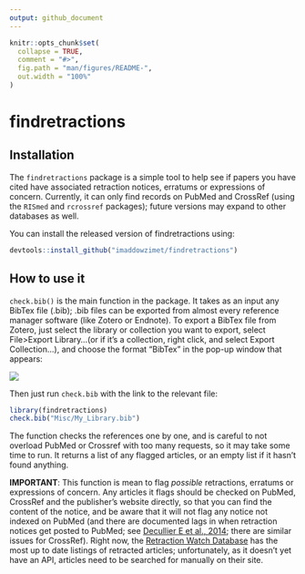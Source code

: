 ```yaml
---
output: github_document
---
```


<!-- README.md is generated from README.Rmd. Please edit that file -->

```r
knitr::opts_chunk$set(
  collapse = TRUE,
  comment = "#>",
  fig.path = "man/figures/README-",
  out.width = "100%"
)
```
# findretractions

<!-- badges: start -->
<!-- badges: end -->

## Installation

The `findretractions` package is a simple tool to help see if papers you have cited have associated retraction notices, erratums or expressions of concern. Currently, it can only find records on PubMed and CrossRef (using the `RISmed` and `rcrossref` packages); future versions may expand to other databases as well. 

You can install the released version of findretractions using:

``` r
devtools::install_github("imaddowzimet/findretractions")
```

## How to use it

`check.bib()` is the main function in the package. It takes as an input any BibTex file (.bib); .bib files can be exported from almost every reference manager software (like Zotero or Endnote). To export a BibTex file from Zotero, just select the library or collection you want to export, select File>Export Library...(or if it's a collection, right click, and select Export Collection...), and choose the format "BibTex" in the pop-up window that appears:

![](Misc/zoteroexport.png)

Then just run `check.bib` with the link to the relevant file:

```r
library(findretractions)
check.bib("Misc/My_Library.bib")

```

The function checks the references one by one, and is careful to not overload PubMed or Crossref with too many requests, so it may take some time to run. It returns a list of any flagged articles, or an empty list if it hasn't found anything. 

**IMPORTANT**: This function is mean to flag *possible* retractions, erratums or expressions of concern. Any articles it flags should be checked on PubMed, CrossRef and the publisher's website directly, so that you can find the content of the notice, and be aware that it will not flag any notice not indexed on PubMed (and there are documented lags in when retraction notices get posted to PubMed; see [Decullier E et al., 2014](https://www.ncbi.nlm.nih.gov/pubmed/?term=What+time-lag+for+a+retraction+search+on+PubMed%3F); there are similar issues for CrossRef). Right now, the [Retraction Watch Database](https://retractionwatch.com/2018/10/25/were-officially-launching-our-database-today-heres-what-you-need-to-know/) has the most up to date listings of retracted articles; unfortunately, as it doesn't yet have an API, articles need to be searched for manually on their site. 















